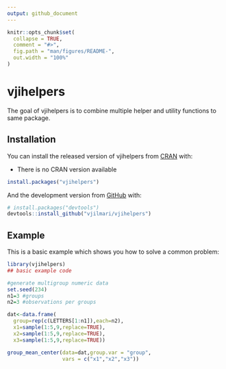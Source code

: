 ```yaml
---
output: github_document
---
```


<!-- README.md is generated from README.Rmd. Please edit that file -->

```r
knitr::opts_chunk$set(
  collapse = TRUE,
  comment = "#>",
  fig.path = "man/figures/README-",
  out.width = "100%"
)
```

# vjihelpers

<!-- badges: start -->
<!-- badges: end -->

The goal of vjihelpers is to combine multiple helper and utility functions to same package.

## Installation

You can install the released version of vjihelpers from [CRAN](https://CRAN.R-project.org) with:

* There is no CRAN version available

``` r
install.packages("vjihelpers")
```

And the development version from [GitHub](https://github.com/) with:

``` r
# install.packages("devtools")
devtools::install_github("vjilmari/vjihelpers")
```
## Example

This is a basic example which shows you how to solve a common problem:

```r
library(vjihelpers)
## basic example code

#generate multigroup numeric data
set.seed(234)
n1=3 #groups
n2=3 #observations per groups

dat<-data.frame(
  group=rep(c(LETTERS[1:n1]),each=n2),
  x1=sample(1:5,9,replace=TRUE),
  x2=sample(1:5,9,replace=TRUE),
  x3=sample(1:5,9,replace=TRUE))

group_mean_center(data=dat,group.var = "group",
                  vars = c("x1","x2","x3"))
```


